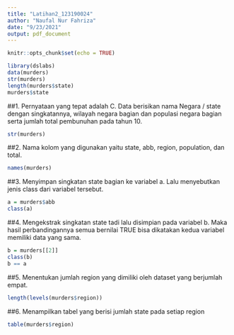 ```yaml
---
title: "Latihan2_123190024"
author: "Naufal Nur Fahriza"
date: "9/23/2021"
output: pdf_document
---
```


```r
knitr::opts_chunk$set(echo = TRUE)
```

```r
library(dslabs)
data(murders)
str(murders)
length(murders$state)
murders$state
```
##1. Pernyataan yang tepat adalah C. Data berisikan nama Negara / state dengan singkatannya, wilayah negara bagian dan populasi negara bagian serta jumlah total pembunuhan pada tahun 10.

```r
str(murders)
```
##2. Nama kolom yang digunakan yaitu state, abb, region, population, dan total.

```r
names(murders)
```
##3. Menyimpan singkatan state bagian ke variabel a. Lalu menyebutkan jenis class dari variabel tersebut.

```r
a = murders$abb
class(a)
```
##4. Mengekstrak singkatan state tadi lalu disimpian pada variabel b. Maka hasil perbandingannya semua bernilai TRUE bisa dikatakan kedua variabel memiliki data yang sama.

```r
b = murders[[2]]
class(b)
b == a
```
##5. Menentukan jumlah region yang dimiliki oleh dataset yang berjumlah empat.

```r
length(levels(murders$region))
```
##6. Menampilkan tabel yang berisi jumlah state pada setiap region

```r
table(murders$region)
```